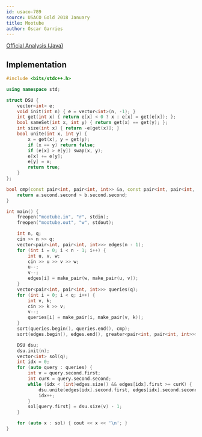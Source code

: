 ```yaml
---
id: usaco-789
source: USACO Gold 2018 January
title: Mootube
author: Óscar Garries
---
```


[Official Analysis (Java)](http://www.usaco.org/current/data/sol_mootube_gold_jan18.html)

## Implementation

<LanguageSection>
<CPPSection>

```cpp
#include <bits/stdc++.h>

using namespace std;

struct DSU {
	vector<int> e;
	void init(int n) { e = vector<int>(n, -1); }
	int get(int x) { return e[x] < 0 ? x : e[x] = get(e[x]); };
	bool sameSet(int x, int y) { return get(x) == get(y); };
	int size(int x) { return -e[get(x)]; }
	bool unite(int x, int y) {
		x = get(x), y = get(y);
		if (x == y) return false;
		if (e[x] > e[y]) swap(x, y);
		e[x] += e[y];
		e[y] = x;
		return true;
	}
};

bool cmp(const pair<int, pair<int, int>> &a, const pair<int, pair<int, int>> &b) {
	return a.second.second > b.second.second;
}

int main() {
	freopen("mootube.in", "r", stdin);
	freopen("mootube.out", "w", stdout);

	int n, q;
	cin >> n >> q;
	vector<pair<int, pair<int, int>>> edges(n - 1);
	for (int i = 0; i < n - 1; i++) {
		int u, v, w;
		cin >> u >> v >> w;
		u--;
		v--;
		edges[i] = make_pair(w, make_pair(u, v));
	}
	vector<pair<int, pair<int, int>>> queries(q);
	for (int i = 0; i < q; i++) {
		int v, k;
		cin >> k >> v;
		v--;
		queries[i] = make_pair(i, make_pair(v, k));
	}
	sort(queries.begin(), queries.end(), cmp);
	sort(edges.begin(), edges.end(), greater<pair<int, pair<int, int>>>());

	DSU dsu;
	dsu.init(n);
	vector<int> sol(q);
	int idx = 0;
	for (auto query : queries) {
		int v = query.second.first;
		int curK = query.second.second;
		while (idx < (int)edges.size() && edges[idx].first >= curK) {
			dsu.unite(edges[idx].second.first, edges[idx].second.second);
			idx++;
		}
		sol[query.first] = dsu.size(v) - 1;
	}

	for (auto x : sol) { cout << x << '\n'; }
}
```

</CPPSection>
</LanguageSection>
